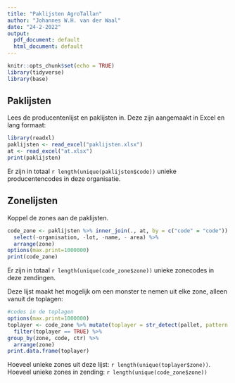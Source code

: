 ```yaml
---
title: "Paklijsten AgroTallan"
author: "Johannes W.H. van der Waal"
date: "24-2-2022"
output:
  pdf_document: default
  html_document: default
---
```


```r
knitr::opts_chunk$set(echo = TRUE)
library(tidyverse)
library(base)
```

## Paklijsten
Lees de producentenlijst en paklijsten in. Deze zijn aangemaakt in Excel en lang formaat:

```r
library(readxl)
paklijsten <- read_excel("paklijsten.xlsx")
at <- read_excel("at.xlsx")
print(paklijsten)
```
Er zijn in totaal `r length(unique(paklijsten$code))` unieke producentencodes in deze organisatie.

## Zonelijsten
Koppel de zones aan de paklijsten.

```r
code_zone <- paklijsten %>% inner_join(., at, by = c("code" = "code")) %>%
  select(-organisation, -lot, -name, - area) %>% 
  arrange(zone)
options(max.print=1000000)
print(code_zone)
```
Er zijn in totaal `r length(unique(code_zone$zone))` unieke zonecodes in deze zendingen.

Deze lijst maakt het mogelijk om een monster te nemen uit elke zone, alleen vanuit de toplagen:

```r
#codes in de toplagen
options(max.print=1000000)
toplayer <- code_zone %>% mutate(toplayer = str_detect(pallet, pattern = "TL")) %>%
  filter(toplayer == TRUE) %>%
group_by(zone, code, ctr) %>%
  arrange(zone)
print.data.frame(toplayer)
```
Hoeveel unieke zones uit deze lijst: `r length(unique(toplayer$zone))`. 
Hoeveel unieke zones in zending:  `r length(unique(code_zone$zone))`


